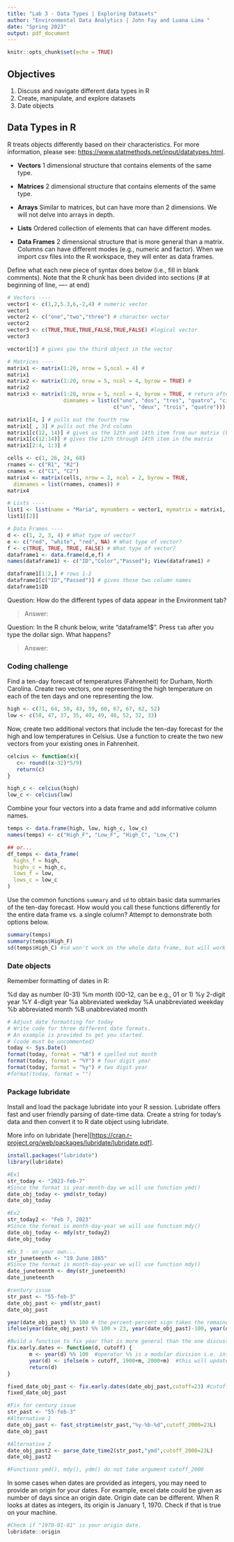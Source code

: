 ```yaml
---
title: "Lab 3 - Data Types | Exploring Datasets"
author: "Environmental Data Analytics | John Fay and Luana Lima "
date: "Spring 2023"
output: pdf_document
---
```


```r
knitr::opts_chunk$set(echo = TRUE)
```

## Objectives

1.  Discuss and navigate different data types in R
2.  Create, manipulate, and explore datasets
3.  Date objects

## Data Types in R

R treats objects differently based on their characteristics. For more information, please see: <https://www.statmethods.net/input/datatypes.html>.

-   **Vectors** 1 dimensional structure that contains elements of the same type.

-   **Matrices** 2 dimensional structure that contains elements of the same type.

-   **Arrays** Similar to matrices, but can have more than 2 dimensions. We will not delve into arrays in depth.

-   **Lists** Ordered collection of elements that can have different modes.

-   **Data Frames** 2 dimensional structure that is more general than a matrix. Columns can have different modes (e.g., numeric and factor). When we import csv files into the R workspace, they will enter as data frames.

Define what each new piece of syntax does below (i.e., fill in blank comments). Note that the R chunk has been divided into sections (\# at beginning of line, ---- at end)

```r
# Vectors ----
vector1 <- c(1,2,5.3,6,-2,4) # numeric vector
vector1
vector2 <- c("one","two","three") # character vector
vector2
vector3 <- c(TRUE,TRUE,TRUE,FALSE,TRUE,FALSE) #logical vector
vector3

vector1[3] # gives you the third object in the vector

# Matrices ----
matrix1 <- matrix(1:20, nrow = 5,ncol = 4) # 
matrix1
matrix2 <- matrix(1:20, nrow = 5, ncol = 4, byrow = TRUE) #
matrix2
matrix3 <- matrix(1:20, nrow = 5, ncol = 4, byrow = TRUE, # return after comma continues the line
                  dimnames = list(c("uno", "dos", "tres", "quatro", "cinco"), 
                                  c("un", "deux", "trois", "quatre"))) #

matrix1[4, ] # pulls out the fourth row
matrix1[ , 3] # pulls out the 3rd column
matrix1[c(12, 14)] # gives us the 12th and 14th item from our matrix (by column)
matrix1[c(12:14)] # gives the 12th through 14th item in the matrix
matrix1[2:4, 1:3] # 

cells <- c(1, 26, 24, 68)
rnames <- c("R1", "R2")
cnames <- c("C1", "C2") 
matrix4 <- matrix(cells, nrow = 2, ncol = 2, byrow = TRUE,
  dimnames = list(rnames, cnames)) # 
matrix4

# Lists ---- 
list1 <- list(name = "Maria", mynumbers = vector1, mymatrix = matrix1, age = 5.3); list1
list1[[2]]

# Data Frames ----
d <- c(1, 2, 3, 4) # What type of vector?
e <- c("red", "white", "red", NA) # What type of vector?
f <- c(TRUE, TRUE, TRUE, FALSE) # What type of vector?
dataframe1 <- data.frame(d,e,f) #
names(dataframe1) <- c("ID","Color","Passed"); View(dataframe1) # 

dataframe1[1:2,] # rows 1-2
dataframe1[c("ID","Passed")] # gives those two column names
dataframe1$ID

```

Question: How do the different types of data appear in the Environment tab?

> Answer:

Question: In the R chunk below, write "dataframe1\$". Press `tab` after you type the dollar sign. What happens?

> Answer:

### Coding challenge

Find a ten-day forecast of temperatures (Fahrenheit) for Durham, North Carolina. Create two vectors, one representing the high temperature on each of the ten days and one representing the low.

```r
high <- c(71, 64, 50, 43, 59, 60, 67, 67, 62, 52)
low <- c(58, 47, 37, 35, 40, 49, 48, 52, 32, 33)
```

Now, create two additional vectors that include the ten-day forecast for the high and low temperatures in Celsius. Use a function to create the two new vectors from your existing ones in Fahrenheit.

```r
celcius <- function(x){
   c<- round((x-32)*5/9)
   return(c)
}

high_c <- celcius(high)
low_c <- celcius(low)
```

Combine your four vectors into a data frame and add informative column names.

```r
temps <- data.frame(high, low, high_c, low_c)
names(temps) <- c("High_F", "Low_F", "High_C", "Low_C")

## or...
df_temps <- data_frame(
  highs_f = high, 
  highs_c = high_c,
  lows_f = low,
  lows_c = low_c
)
```

Use the common functions `summary` and `sd` to obtain basic data summaries of the ten-day forecast. How would you call these functions differently for the entire data frame vs. a single column? Attempt to demonstrate both options below.

```r
summary(temps)
summary(temps$High_F)
sd(temps$High_C) #sd won't work on the whole data frame, but will work on a specific vector/column
```

### Date objects

Remember formatting of dates in R:

%d day as number (0-31) %m month (00-12, can be e.g., 01 or 1) %y 2-digit year %Y 4-digit year %a abbreviated weekday %A unabbreviated weekday %b abbreviated month %B unabbreviated month

```r
# Adjust date formatting for today
# Write code for three different date formats. 
# An example is provided to get you started.
# (code must be uncommented)
today <- Sys.Date()
format(today, format = "%B") # spelled out month
format(today, format = "%Y") # four digit year
format(today, format = "%y") # two digit year
#format(today, format = "")

```

### Package lubridate

Install and load the package lubridate into your R session. Lubridate offers fast and user friendly parsing of date-time data. Create a string for today's data and then convert it to R date object using lubridate.

More info on lubridate [here][<https://cran.r-project.org/web/packages/lubridate/lubridate.pdf>].

```r
install.packages("lubridate")
library(lubridate)

#Ex1
str_today <- "2023-feb-7"
#Since the format is year-month-day we will use function ymd()
date_obj_today <- ymd(str_today)
date_obj_today

#Ex2
str_today2 <- "Feb 7, 2023"
#Since the format is month-day-year we will use function mdy()
date_obj_today <- mdy(str_today2)
date_obj_today

#Ex_3 - on your own...
str_juneteenth <- "19 June 1865"
#Since the format is month-day-year we will use function mdy()
date_juneteenth <- dmy(str_juneteenth)
date_juneteenth
```

```r
#century issue
str_past <- "55-feb-3"
date_obj_past <- ymd(str_past)
date_obj_past

year(date_obj_past) %% 100 # the percent-percent sign takes the remainder - gives 2 digit year
ifelse(year(date_obj_past) %% 100 > 23, year(date_obj_past)-100, year(date_obj_past))

#Build a function to fix year that is more general than the one discussed in the lesson
fix.early.dates <- function(d, cutoff) {
       m <- year(d) %% 100  #operator %% is a modular division i.e. integer-divide year(d) by 100 and returns the remainder 
       year(d) <- ifelse(m > cutoff, 1900+m, 2000+m)  #this will update year(d), year() is a function that returns the year for a data object
       return(d)
}

fixed_date_obj_past <- fix.early.dates(date_obj_past,cutoff=23) #cutoff could be the current year to be more general or any other depending on data set 
fixed_date_obj_past
```

```r
#Fix for century issue
str_past <- "55-feb-3"
#Alternative 1
date_obj_past <- fast_strptime(str_past,"%y-%b-%d",cutoff_2000=23L)
date_obj_past

#Alternative 2
date_obj_past2 <- parse_date_time2(str_past,"ymd",cutoff_2000=23L)
date_obj_past2

#Functions ymd(), mdy(), ydm() do not take argument cutoff_2000
```

In some cases when dates are provided as integers, you may need to provide an origin for your dates. For example, excel date could be given as number of days since an origin date. Origin date can be different. When R looks at dates as integers, its origin is January 1, 1970. Check if that is true on your machine.

```r
#Check if "1970-01-01" is your origin date.
lubridate::origin

```
